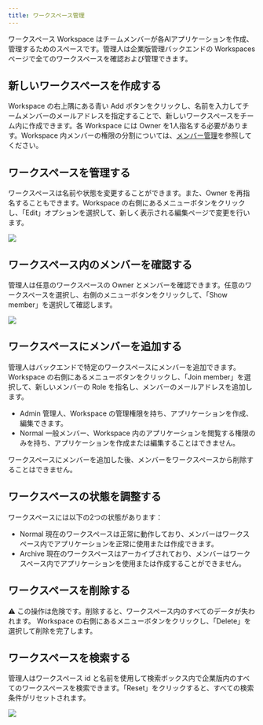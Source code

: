 ```yaml
---
title: ワークスペース管理
---
```


ワークスペース Workspace はチームメンバーが各AIアプリケーションを作成、管理するためのスペースです。管理人は企業版管理バックエンドの Workspaces ページで全てのワークスペースを確認および管理できます。

## 新しいワークスペースを作成する

Workspace の右上隅にある青い Add ボタンをクリックし、名前を入力してチームメンバーのメールアドレスを指定することで、新しいワークスペースをチーム内に作成できます。各 Workspace には Owner を1人指名する必要があります。Workspace 内メンバーの権限の分割については、[メンバー管理](/administrator-guide/members-management)を参照してください。

## ワークスペースを管理する
ワークスペースは名前や状態を変更することができます。また、Owner を再指名することもできます。Workspace の右側にあるメニューボタンをクリックし、「Edit」オプションを選択して、新しく表示される編集ページで変更を行います。

![](/images/workspace-management-1.png)

## ワークスペース内のメンバーを確認する
管理人は任意のワークスペースの Owner とメンバーを確認できます。任意のワークスペースを選択し、右側のメニューボタンをクリックして、「Show member」を選択して確認します。

![](/images/workspace-management-2.png)

## ワークスペースにメンバーを追加する

管理人はバックエンドで特定のワークスペースにメンバーを追加できます。Workspace の右側にあるメニューボタンをクリックし、「Join member」を選択して、新しいメンバーの Role を指名し、メンバーのメールアドレスを追加します。
- Admin 管理人、Workspace の管理権限を持ち、アプリケーションを作成、編集できます。
- Normal 一般メンバー、Workspace 内のアプリケーションを閲覧する権限のみを持ち、アプリケーションを作成または編集することはできません。

ワークスペースにメンバーを追加した後、メンバーをワークスペースから削除することはできません。

## ワークスペースの状態を調整する

ワークスペースには以下の2つの状態があります：
- Normal
  現在のワークスペースは正常に動作しており、メンバーはワークスペース内でアプリケーションを正常に使用または作成できます。
- Archive
  現在のワークスペースはアーカイブされており、メンバーはワークスペース内でアプリケーションを使用または作成することができません。

## ワークスペースを削除する

⚠️ この操作は危険です。削除すると、ワークスペース内のすべてのデータが失われます。
Workspace の右側にあるメニューボタンをクリックし、「Delete」を選択して削除を完了します。

## ワークスペースを検索する

管理人はワークスペース id と名前を使用して検索ボックス内で企業版内のすべてのワークスペースを検索できます。「Reset」をクリックすると、すべての検索条件がリセットされます。

![](/images/workspace-management-3.png)

